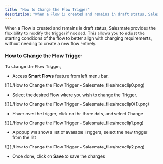 ```yaml
---
title: "How to Change the Flow Trigger"
description: "When a Flow is created and remains in draft status, Salesmate provides the flexibility to modify the trigger if needed. This allows you to adjust the"
---
```


When a Flow is created and remains in draft status, Salesmate provides the flexibility to modify the trigger if needed. This allows you to adjust the starting conditions of the flow to better align with changing requirements, without needing to create a new flow entirely.


### How to Change the Flow Trigger

To change the Flow Trigger,


*   Access **Smart Flows** feature from left menu bar.

![](./How to Change the Flow Trigger – Salesmate_files/mceclip0.png)


*   Select the desired Flow where you wish to change the Trigger.

![](./How to Change the Flow Trigger – Salesmate_files/mceclip0(1).png)


*   Hover over the trigger, click on the three dots, and select Change.

![](./How to Change the Flow Trigger – Salesmate_files/mceclip1.png)


*   A popup will show a list of available Triggers, select the new trigger from the list

![](./How to Change the Flow Trigger – Salesmate_files/mceclip2.png)


*   Once done, click on **Save** to save the changes

